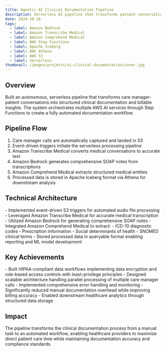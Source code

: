 ```yaml
---
title: Agentic AI Clinical Documentation Pipeline
description: Serverless AI pipeline that transforms patient conversations into structured clinical documentation using AWS's AI services for automated medical transcription, SOAP note generation, and medical entity extraction.
date: 2024-10-18
tags:
  - label: Amazon Bedrock
  - label: Amazon Transcribe Medical
  - label: Amazon Comprehend Medical 
  - label: AWS Step Functions
  - label: Apache Iceberg
  - label: AWS Athena
  - label: AWS S3
  - label: Serverless
thumbnail: /images/projects/ai-clinical-documentation/cover.jpg
---
```


<section className="space-y-6">

## Overview

Built an autonomous, serverless pipeline that transforms care manager-patient conversations into structured clinical documentation and billable insights. The system orchestrates multiple AWS AI services through Step Functions to create a fully automated documentation workflow.

## Pipeline Flow

1. Care manager calls are automatically captured and landed in S3
2. Event-driven triggers initiate the serverless processing pipeline
3. Amazon Transcribe Medical converts medical conversations to accurate text
4. Amazon Bedrock generates comprehensive SOAP notes from transcriptions
5. Amazon Comprehend Medical extracts structured medical entities
6. Processed data is stored in Apache Iceberg format via Athena for downstream analysis

## Technical Architecture

<div className="space-y-2">
- Implemented event-driven S3 triggers for automated audio file processing
- Leveraged Amazon Transcribe Medical for accurate medical transcription
- Utilized Amazon Bedrock for generating comprehensive SOAP notes
- Integrated Amazon Comprehend Medical to extract:
    - ICD-10 diagnostic codes
    - Prescription information
    - Social determinants of health
    - SNOMED clinical terms
- Stored processed data in queryable format enabling reporting and ML model development
</div>

## Key Achievements

<div className="space-y-2">
- Built HIPAA-compliant data workflows implementing data encryption and role-based access controls with least-privilege principles
- Designed scalable architecture handling parallel processing of multiple care manager calls
- Implemented comprehensive error handling and monitoring
- Significantly reduced manual documentation overhead while improving billing accuracy
- Enabled downstream healthcare analytics through structured data storage
</div>

## Impact

The pipeline transforms the clinical documentation process from a manual task to an automated workflow, enabling healthcare providers to maximize direct patient care time while maintaining documentation accuracy and compliance standards.

</section>